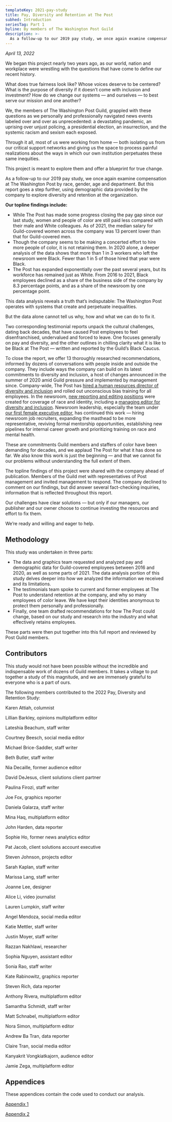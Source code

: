 ```yaml
---
templateKey: 2021-pay-study
title: Pay, Diversity and Retention at The Post
subhed: Introduction
seriesTag: Part 1
byline: By members of The Washington Post Guild
description: >-
  As a follow-up to our 2019 pay study, we once again examine compensation at The Washington Post by race, gender, age and department. But this report goes a step further, using demographic data provided by the company and obtained by the Guild to explore diversity and retention at the organization.
---
```


_April 13, 2022_

We began this project nearly two years ago, as our world, nation and workplace were wrestling with the questions that have come to define our recent history.

What does true fairness look like? Whose voices deserve to be centered? What is the purpose of diversity if it doesn’t come with inclusion and investment? How do we change our systems — and ourselves — to best serve our mission and one another?

We, the members of The Washington Post Guild, grappled with these questions as we personally and professionally navigated news events labeled over and over as unprecedented: a devastating pandemic, an uprising over unjust policing, a presidential election, an insurrection, and the systemic racism and sexism each exposed.

Through it all, most of us were working from home — both isolating us from our critical support networks and giving us the space to process painful realizations about the ways in which our own institution perpetuates these same inequities.

This project is meant to explore them and offer a blueprint for true change.

<PayStudyLinkbox/>

As a follow-up to our 2019 pay study, we once again examine compensation at The Washington Post by race, gender, age and department. But this report goes a step further, using demographic data provided by the company to explore diversity and retention at the organization.

**Our topline findings include:**

* While The Post has made some progress closing the pay gap since our last study, women and people of color are still paid less compared with their male and White colleagues. As of 2021, the median salary for Guild-covered women across the company was 13 percent lower than that for Guild-covered men.
* Though the company seems to be making a concerted effort to hire more people of color, it is not retaining them. In 2020 alone, a deeper analysis of the data shows that more than 1 in 3 workers who left the newsroom were Black. Fewer than 1 in 5 of those hired that year were Black.
* The Post has expanded exponentially over the past several years, but its workforce has remained just as White. From 2016 to 2021, Black employees declined as a share of the business side of the company by 8.3 percentage points, and as a share of the newsroom by one percentage point. 

This data analysis reveals a truth that’s indisputable: The Washington Post operates with systems that create and perpetuate inequalities.

But the data alone cannot tell us why, how and what we can do to fix it.

Two corresponding testimonial reports unpack the cultural challenges, dating back decades, that have caused Post employees to feel disenfranchised, undervalued and forced to leave. One focuses generally on pay and diversity, and the other outlines in chilling clarity what it is like to be Black at The Post — written and reported by the Guild’s Black Caucus.

To close the report, we offer 13 thoroughly researched recommendations, informed by dozens of conversations with people inside and outside the company. They include ways the company can build on its latest commitments to diversity and inclusion, a host of changes announced in the summer of 2020 amid Guild pressure and implemented by management since. Company-wide, The Post has [hired a human resources director of diversity and inclusion](https://www.washingtonpost.com/pr/2020/12/18/washington-post-names-lahaja-furaha-director-diversity-inclusion/) and rolled out unconscious bias training for all employees. In the newsroom, [new reporting and editing positions](https://www.washingtonpost.com/pr/2020/06/18/washington-post-announces-more-than-dozen-newsroom-positions-be-focused-race-including-managing-editor-diversity-inclusion/) were created for coverage of race and identity, including a [managing editor for diversity and inclusion](https://www.washingtonpost.com/lifestyle/media/krissah-thompson-named-the-washington-posts-first-managing-editor-for-diversity-and-inclusion/2020/07/28/2e033ffa-d0dc-11ea-8d32-1ebf4e9d8e0d_story.html). Newsroom leadership, especially the team under [our first female executive editor](https://www.washingtonpost.com/lifestyle/media/sally-buzbee-washington-post-editor/2021/05/11/63491212-b25d-11eb-ab43-bebddc5a0f65_story.html), has continued this work — hiring newsroom job recruiters, expanding the masthead to be more representative, reviving formal mentorship opportunities, establishing new pipelines for internal career growth and prioritizing training on race and mental health. 

These are commitments Guild members and staffers of color have been demanding for decades, and we applaud The Post for what it has done so far. We also know this work is just the beginning — and that we cannot fix our problems without understanding the full extent of them.

The topline findings of this project were shared with the company ahead of publication. Members of the Guild met with representatives of Post management and invited management to respond. The company declined to comment on our findings, but did answer several fact-checking inquiries, information that is reflected throughout this report.

Our challenges have clear solutions — but only if our managers, our publisher and our owner choose to continue investing the resources and effort to fix them.

We’re ready and willing and eager to help.

## Methodology

This study was undertaken in three parts:

* The data and graphics team requested and analyzed pay and demographic data for Guild-covered employees between 2016 and 2020, as well as some parts of 2021. The data analysis portion of this study delves deeper into how we analyzed the information we received and its limitations. 
* The testimonials team spoke to current and former employees at The Post to understand retention at the company, and why so many employees of color leave. We have kept their identities anonymous to protect them personally and professionally. 
* Finally, one team drafted recommendations for how The Post could change, based on our study and research into the industry and what effectively retains employees. 

These parts were then put together into this full report and reviewed by Post Guild members. 


## Contributors

This study would not have been possible without the incredible and indispensable work of dozens of Guild members. It takes a village to put together a study of this magnitude, and we are immensely grateful to everyone who is a part of ours.

The following members contributed to the 2022 Pay, Diversity and Retention Study: 

Karen Attiah, columnist

Lillian Barkley, opinions multiplatform editor

Lateshia Beachum, staff writer 

Courtney Beesch, social media editor

Michael Brice-Saddler, staff writer

Beth Butler, staff writer

Nia Decaille, former audience editor

David DeJesus, client solutions client partner

Paulina Firozi, staff writer

Joe Fox, graphics reporter

Daniela Galarza, staff writer

Mina Haq, multiplatform editor

John Harden, data reporter

Sophie Ho, former news analytics editor

Pat Jacob, client solutions account executive

Steven Johnson, projects editor

Sarah Kaplan, staff writer

Marissa Lang, staff writer 

Joanne Lee, designer

Alice Li, video journalist 

Lauren Lumpkin, staff writer

Angel Mendoza, social media editor

Katie Mettler, staff writer 

Justin Moyer, staff writer

Razzan Nakhlawi, researcher

Sophia Nguyen, assistant editor

Sonia Rao, staff writer

Kate Rabinowitz, graphics reporter 

Steven Rich, data reporter

Anthony Rivera, multiplatform editor 

Samantha Schmidt, staff writer

Matt Schnabel, multiplatform editor

Nora Simon, multiplatform editor

Andrew Ba Tran, data reporter

Claire Tran, social media editor 

Kanyakrit Vongkiatkajorn, audience editor  

Jamie Zega, multiplatform editor

## Appendices

These appendices contain the code used to conduct our analysis.

[Appendix 1](/pay-study-22/paystudy_2022.html)

[Appendix 2](/pay-study-22/paystudy_retention_newsroom.html)